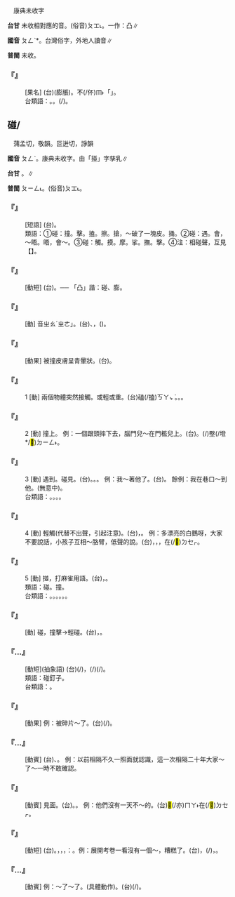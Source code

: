 
=={{ruby|椪|ㄆㄥˋ}}==

　康典未收字

'''台甘''' 未收相對應的音。(俗音)<rt>ㄆㆲ˪</rt>。一作：凸∥

'''國音''' <rt>ㄆㄥˋ</rt>*。台灣俗字，外地人讀音∥

'''普閩''' 未收。

    

==='''『{{ruby|椪|ㄆㄥˋ}}{{ruby|柑|ㄍㄢ}}』'''===
: [果名] (台){{ruby|椪|ㄆㆲ˪}}{{ruby|柑|ㄍㆰ}}{{ruby|台|ㄉㄞˊ}}{{ruby|灣|ㄨㄢˊ}}{{ruby|員|ㄨㄢˊ}}{{ruby|林|ㄌㄧㆬˊ}}{{ruby|出|ㄘㄨㆵ}}{{ruby|產|ㄙㄢˋ}}{{ruby|丌|ㆤ}}{{ruby|一|ㄐㄧㆵ ͘}}{{ruby|種|ㄐㄧㆲˋ}}{{ruby|外|ㆣㄨㄚ˫}}{{ruby|皮|ㄆㄨㆤˊ/ㄆㆤˊ}}{{ruby|較|ㄎㄚㆷ}}{{ruby|凸|ㄆㆲ˪}}(膨脹){{ruby|丌|ㆤ}}{{ruby|柑|ㄍㆰ}}{{ruby|仔|ㄚ}}。不(/伓)<rt>ㆬ˫</rt>{{ruby|是|ㄒㄧ˫}}「{{ruby|橘|ㄍㄧㄚㆵ}}{{ruby|仔|ㄚ}}」。
:台類語：{{ruby|柑|ㄍㆰ}}{{ruby|仔|ㄚ}}。{{ruby|桶|ㄊㄤˋ}}{{ruby|柑|ㄍㆰ}}。{{ruby|柳|ㄌㄧㄨˋ}}{{ruby|丁|ㄉㄧㄥ}}(/{{ruby|橙|ㄉㄧㄥˊ}})。
:
    

==碰/{{ruby|掽|ㄆㄥˋ}}==

　蒲孟切，敬韻。叵迸切，諍韻

'''國音''' <rt>ㄆㄥˋ</rt>。康典未收字。由「掽」字孳乳∥

'''台甘''' {{ruby|(文)|ㄆㄧㄥ˪}}。{{ruby|(語)|ㄆㆲ˪}}∥

'''普閩''' <rt>ㄆㄧㄥ˪</rt>。(俗音)<rt>ㄆㆲ˪</rt>。

    

==='''『{{ruby|碰|ㄆㄥˋ}}{{ruby|運|ㄩㄣˋ}}{{ruby|氣|ㄑㄧˋ}}』'''===
: [短語] (台){{ruby|憑|ㄅㄧㄣˊ}}{{ruby|→|ㄆㄧㄥ˫}}{{ruby|字|ㄌㄧ˫/ㆢㄧ˫}}{{ruby|運|ㄨㄣ˫}}。
:類語：①碰：撞。擊。搕。擦。搶，～破了一塊皮。捅。②碰：遇。會，～晤。晤，會～。③碰：觸。摸。摩。挲。撫。擊。④注：相碰聲，互見【{{ruby|踫|ㄆㄤ}}】。
:
    

==='''『{{ruby|碰|ㄆㄥˋ}}{{ruby|釘|ㄉㄧㄥ}}{{ruby|子|·ㄗˇ}}』'''===
: [動短] (台){{ruby|食|ㄐㄧㄚㆷ ͘}}{{ruby|凸|ㄆㆲ˪}}{{ruby|餅|ㄅㄧㆩˋ}}。── 「凸」諧：碰、膨。
    

==='''『{{ruby|碰|ㄆㄥˋ}}{{ruby|著|ㄓㄜ}}』'''===
: [動] 音{{ruby|「|ㄆㄥˋ}}<rt>ㄓㄠˊ</rt>{{ruby|、|ㄆㄥˋ}}<rt>ㄓㄜ</rt>」。(台){{ruby|碰|ㄆㆲ˫}}{{ruby|著|ㄉㄧㄜㆷ ͘}}、{{ruby|遇|ㆠㄨ˫/ㆣㄨ˫}}{{ruby|著|ㄉㄧㄜㆷ ͘}}，({{ruby|無|ㆠㄜˊ}}{{ruby|意|ㄧ˪}}{{ruby|中|ㄉㄧㆲ}})。
    

==='''『{{ruby|碰|ㄆㄥˋ}}{{ruby|青|ㄑㄧㄥ}}』'''===
: [動果] 被撞皮膚呈青暈狀。(台){{ruby|<mark>&#xffad2;</mark>|ㄌㆲ˪}}{{ruby|烏|ㆦ}}{{ruby|青|ㄘㆥ/ㄑㆪ}}{{ruby|去|ㄎㄧ˪}}。
    

==='''『{{ruby|碰|ㄆㄥˋ}}』'''===
:1  [動] 兩個物體突然接觸。或輕或重。(台){{ruby|相|ㄒㄧㄜ/ㄙㆩ}}磕(/搕)<rt>ㄎㄚㆴ ͘</rt>。{{ruby|相|ㄒㄧㄜ/ㄙㆩ}}{{ruby|硞|ㄎㆦㆶ ͘}}。{{ruby|相|ㄒㄧㄜ/ㄙㆩ}}{{ruby|<mark>&#xffad2;</mark>|ㄌㆲˋ}}。
    

==='''『{{ruby|碰|ㄆㄥˋ}}』'''===
:2  [動] 撞上。 例：一個跟頭摔下去，腦門兒～在門檻兒上。(台){{ruby|倒|ㄉㄜ˪}}{{ruby|頭|ㄊㄠˊ}}{{ruby|栽|ㄗㄞ}}{{ruby|跋|ㄅㄨㄚㆷ ͘}}{{ruby|落|ㄌㄜㆷ ͘}}{{ruby|去|ㄎㄧ˪}}。{{ruby|頭|ㄊㄠˊ}}{{ruby|額|ㄏㄧㄚㆷ ͘}}{{ruby|去|ㄎㄧ˪}}{{ruby|硞|ㄎㆦㆶ ͘}}(/{{ruby|<mark>&#xffad2;</mark>|ㄌㆲ˪}}){{ruby|著|ㄉㄧㄜㆷ ͘}}{{ruby|戶|ㄏㆦ˫}}壂(/墱*/<mark>&#xf90cb;</mark>)<rt>ㄉㄧㄥ˫</rt>。
    

==='''『{{ruby|碰|ㄆㄥˋ}}』'''===
:3  [動] 遇到。碰見。(台){{ruby|遇|ㆠㄨ˫/ㆣㄨ˫}}{{ruby|著|ㄉㄧㄜㆷ ͘}}。{{ruby|接|ㄐㄧㄚㆴ}}{{ruby|著|ㄉㄧㄜㆷ ͘}}。{{ruby|碰|ㄆㆲ˫}}{{ruby|著|ㄉㄧㄜㆷ ͘}}。 例：我～著他了。(台){{ruby|我|ㆣㄨㄚˋ}}{{ruby|有|ㄨ˫}}{{ruby|去|ㄎㄧ˪}}{{ruby|遇|ㆠㄨ˫/ㆣㄨ˫}}{{ruby|著|ㄉㄧㄜㆷ ͘}}{{ruby|伊|·ㄧ}}。 餘例：我在巷口～到他。(無意中)。
:台類語：{{ruby|抵|ㄉㄨˋ}}。{{ruby|遇|ㆠㄨ˫/ㆣㄨ˫}}。{{ruby|撞|ㄉㆭ˫}}。{{ruby|衝|ㄑㄧㄤ˫}}{{ruby|著|ㄉㄧㄜㆷ ͘}}。
:
    

==='''『{{ruby|碰|ㄆㄥˋ}}』'''===
:4  [動] 輕觸(代替不出聲，引起注意)。(台){{ruby|輕|ㄎㄧㄣ}}{{ruby|輕|ㄎㄧㄣ}}，{{ruby|相|ㄒㄧㄜ/ㄙㆩ}}{{ruby|磕|ㄎㄚㆴ ͘}}。 例：多漂亮的白鵝呀，大家不要說話，小孩子互相～胳臂，低聲的說。(台){{ruby|若|ㆣㄨㄚ˫}}{{ruby|仔|ㄚ}}{{ruby|<mark>&#xffad0;</mark>|ㄙㄨㄧˋ}}{{ruby|丌|ㆤ}}{{ruby|白|ㄅㆤㆷ ͘}}{{ruby|鵝|ㆣㄜˊ}}，{{ruby|大|ㄉㄚ˫}}{{ruby|家|ㄍㆤ}}{{ruby|<mark>&#xffb49;</mark>|ㄇㄞ˪}}{{ruby|講|ㄍㆲˋ}}{{ruby|→|ㄍㆲ}}{{ruby|話|ㄨㆤ˫}}，{{ruby|<mark>&#xffb51;</mark>|ㆣㄧㄣˋ}}{{ruby|仔|ㄚ}}{{ruby|互|ㄏㆦ˫}}{{ruby|相|ㄒㄧㆲ}}{{ruby|碰|ㄅㆲ˫}}{{ruby|肩|ㄍㄧㄥ}}{{ruby|甲|ㄍㄚㆷ}}，{{ruby|細|ㄙㄨㆤ˪/ㄙㆤ˪}}{{ruby|聲|ㄒㄧㆩ}}在(/<mark>&#xf9549;</mark>)<rt>ㄉㆤㆷ</rt>{{ruby|講|ㄍㆲˋ}}。
    

==='''『{{ruby|碰|ㄆㄥˋ}}』'''===
:5  [動] 掽，打麻雀用語。(台){{ruby|掽|ㄆㆲ˪}}，{{ruby|打|ㄆㄚㆷ}}{{ruby|麻|ㆠㄚˊ}}{{ruby|雀|ㄑㄧㆦㆶ}}{{ruby|用|ㄧㆲ˫}}{{ruby|丌|ㆤ}}{{ruby|話|ㄨㆤ˫}}。
:類語：碰。撞。
:
:台類語：{{ruby|碰|ㄆㆲ˫}}。{{ruby|撞|ㄉㆭ˫}}。{{ruby|撞|ㄉㆲ˫}}。{{ruby|抵|ㄉㄨˋ}}。{{ruby|磕|ㄎㄚㆴ ͘}}。{{ruby|衝|ㄐㄧㄥ}}。
:
    

==='''『{{ruby|碰|ㄆㄥˋ}}{{ruby|杯|ㄅㄟ}}』'''===
: [動] 碰，撞擊→輕碰。(台){{ruby|輕|ㄎㄧㄣ}}{{ruby|輕|ㄎㄧㄣ}}{{ruby|相|ㄒㄧㄜ/ㄙㆩ}}{{ruby|磕|ㄎㄚㆴ ͘}}{{ruby|酒|ㄐㄧㄨ}}{{ruby|杯|ㄅㄨㆤ}}，{{ruby|表|ㄅㄧㄠˋ}}{{ruby|示|ㄒㄧ˫}}{{ruby|祝|ㄐㄧㆦㆶ}}{{ruby|賀|ㄏㄜ˫}}。
    

==='''『{{ruby|碰|ㄆㄥˋ}}…{{ruby|壁|ㄅㄧˋ}}』'''===
: [動短](抽象語) (台){{ruby|遇|ㆠㄨ˫/ㆣㄨ˫}}(/{{ruby|撞|ㄉㆭ˫}}){{ruby|著|ㄉㄧㄜㆷ ͘}}{{ruby|阻|ㄗㆦˋ}}{{ruby|礙|ㆣㄞ˫}}，{{ruby|被|ㄅㄧ˫/ㄆㄧ˫}}{{ruby|人|ㄌㄤˊ}}{{ruby|拒|ㄍㄧ˫/ㄍㄨ˫}}{{ruby|絕|ㄗㄨㄚㆵ ͘}}{{ruby|載|ㄉㄞ˫}}(/{{ruby|戴|ㄉㄞ˪}}){{ruby|事|ㄐㄧ˪}}(/{{ruby|事|ㄉㄞ˫}}{{ruby|情|ㄐㄧ˪}})。
:類語：碰釘子。
:
:台類語：{{ruby|食|ㄐㄧㄚㆷ ͘}}{{ruby|凸|ㄆㆲ˪}}{{ruby|餅|ㄅㄧㆩˋ}}。
:
    

==='''『{{ruby|碰|ㄆㄥˋ}}{{ruby|破|ㄆㄛˋ}}』'''===
: [動果] 例：被碎片～了。(台){{ruby|磕|ㄎㄚㆴ ͘}}{{ruby|著|ㄉㄧㄜㆷ ͘}}{{ruby|玻|ㄅㄜ}}{{ruby|<mark>&#xf8f6e;</mark>|ㄌㆤˊ}}{{ruby|<mark>&#xf91e9;</mark>|ㄆㄨㆤ˪}}{{ruby|<mark>&#xffad2;</mark>|ㄌㆲ˪}}{{ruby|歸|ㄍㄨㄧ˫}}{{ruby|<mark>&#xf9065;</mark>|ㄎㄤ}}(/{{ruby|傷|ㄒㄧㆲ}}{{ruby|著|ㄉㄧㄜㆷ}})。
    

==='''『{{ruby|碰|ㄆㄥˋ}}…{{ruby|面|ㄇㄧㄢˋ}}』'''===
: [動賓] (台){{ruby|面|ㆠㄧㄣ˫}}{{ruby|抵|ㄉㄨˋ}}{{ruby|面|ㆠㄧㄣ˫}}、{{ruby|見|ㄍㆪ˪}}{{ruby|面|ㆠㄧㄣ˫}}。 例：以前相隔不久一照面就認識，這一次相隔二十年大家～了～一時不敢確認。
    

==='''『{{ruby|碰|ㄆㄥˋ}}{{ruby|頭|ㄊㄡˊ}}』'''===
: [動賓] 見面。(台){{ruby|相|ㄒㄧㄜ/ㄙㆩ}}{{ruby|衝|ㄐㄧㄥ}}{{ruby|→|ㄐㄧㄥ˫}}{{ruby|頭|ㄊㄠˊ}}。{{ruby|相|ㄒㄧㄜ/ㄙㆩ}}{{ruby|拄|ㄉㄨˋ}}{{ruby|頭|ㄊㄠˊ}}。 例：他們沒有一天不～的。(台){{ruby|<mark>&#xffad9;</mark>|ㄧㄣ}}{{ruby|逐|ㄉㄚㆶ ͘}}{{ruby|日|ㄌㄧㆵ ͘/ㆢㄧㆵ ͘}}<mark>&#xffaca;</mark>(/亦)<rt>ㄇㄚ˫</rt>在(/<mark>&#xf9549;</mark>)<rt>ㄉㆤㆷ</rt>{{ruby|相|ㄒㄧㄜ/ㄙㆩ}}{{ruby|見|ㄍㆪ˪}}{{ruby|面|ㆠㄧㄣ˫}}。
    

==='''『{{ruby|碰|ㄆㄥˋ}}{{ruby|題|ㄊㄧˊ}}』'''===
: [動短] (台){{ruby|掠|ㄌㄧㄚㆷ ͘}}{{ruby|題|ㄉㄨㆤˊ/ㄉㆤˊ}}{{ruby|目|ㆠㆦㆶ ͘}}。{{ruby|複|ㄏㆦㆶ}}{{ruby|習|ㄒㄧㆴ ͘}}{{ruby|課|ㄎㄜ˪}}{{ruby|本|ㄅㄨㄣˋ}}{{ruby|時|ㄒㄧˊ}}，{{ruby|掠|ㄌㄧㄚㆷ ͘}}{{ruby|重|ㄉㄧㆲ˫}}{{ruby|點|ㄉㄧㆰˋ}}，{{ruby|無|ㆠㄜˊ}}{{ruby|總|ㄗㆲˋ}}{{ruby|看|ㄎㄨㆩ˪}}，{{ruby|想|ㄒㄧㆫ˫/ㄒㄧㆧ˫}}{{ruby|講|ㄍㆲˋ}}{{ruby|→|ㄍㆲ}}：{{ruby|看|ㄎㄨㆩ˪}}{{ruby|會|ㄨㆤ˫/ㆤ˫}}{{ruby|去|ㄎㄧ˪}}{{ruby|抵|ㄉㄨˋ}}{{ruby|著|ㄉㄧㄜㆷ ͘}}{{ruby|有|ㄨ˫}}{{ruby|讀|ㄊㄚㆶ ͘}}{{ruby|著|ㄉㄧㄜㆷ ͘}}{{ruby|丌|ㆤ}}{{ruby|所|ㄙㆦˋ}}{{ruby|在|ㄗㄞ˪}}{{ruby|<mark>&#xffa45;</mark>|ㆠㆤ˫/ㆠㄨㆤ˫}}。例：展開考卷一看沒有一個～，糟糕了。(台){{ruby|考|ㄎㄜˋ}}{{ruby|卷|ㄍㆭˋ}}{{ruby|展|ㄊㄧㄢˋ}}{{ruby|開|ㄎㄨㄧ}}{{ruby|一|ㄐㄧㆵ ͘}}{{ruby|下|·ㆤ˫}}{{ruby|看|ㄎㄨㆩ˪}}，{{ruby|掠|ㄌㄧㄚㆷ ͘}}{{ruby|無|ㆠㄜˊ}}{{ruby|著|ㄉㄧㄜㆷ ͘}}{{ruby|半|ㄅㄨㆩ˪}}{{ruby|題|ㄉㄨㆤˊ/ㄉㆤˊ}}(/{{ruby|條|ㄉㄧㄠˊ}})，{{ruby|去|ㄎㄧ˪}}{{ruby|了|ㄌㄧㄠˋ}}{{ruby|了|ㄌㄧㄠˋ}}。
    

==='''『{{ruby|碰|ㄆㄥˋ}}…{{ruby|牆|ㄑㄧㄤˊ}}』'''===
: [動賓] 例：～了～了。(具體動作)。(台){{ruby|撞|ㄉㆲ˫}}{{ruby|著|ㄉㄧㄜㆷ ͘}}(/{{ruby|衝|ㄐㄧㄥ}}{{ruby|著|ㄉㄧㄜㆷ}}){{ruby|牆|ㄑㄧㆫˊ/ㄑㄧㆧˊ}}{{ruby|仔|ㄚ}}{{ruby|壁|ㄅㄧㄚㆷ}}。
    
